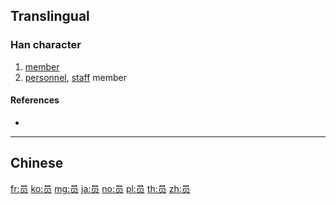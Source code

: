 {{also|員}}
==Translingual==

===Han character===
{{Han char|rn=30|rad=口|as=04|sn=7|four=|canj=RBO|ids=⿱口贝}}

# [[member]]
# [[personnel]], [[staff]] member

====References====
* {{Han ref|kx=0181.191|hdz=10589.030|uh=5458|ud=21592}}

----

==Chinese==
{{zh-see|員}}

[[fr:员]]
[[ko:员]]
[[mg:员]]
[[ja:员]]
[[no:员]]
[[pl:员]]
[[th:员]]
[[zh:员]]